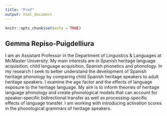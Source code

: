 ```yaml
---
title: "Prof"
output: html_document
---
```


```r
knitr::opts_chunk$set(echo = TRUE)
```

## Gemma Repiso-Puigdelliura

I am an Assistant Professor in the Department of Linguistics & Languages at McMaster University. My main interests are in Spanish heritage language acquisition, child language acquisition, Spanish phonetics and phonology. In my research I seek to better understand the development of Spanish heritage phonology by comparing child Spanish heritage speakers to adult heritage speakers. I examine the age factor and the effects of language exposure to the heritage language. My aim is to inform theories of heritage language phonology and create phonological models that can account for speaker-specific bidirectional transfer as well as processing-specific effects of language transfer. I am working with introducing activation scores in the phonological grammars of heritage speakers.